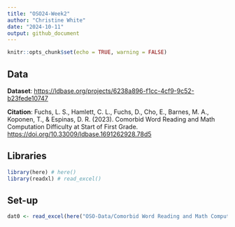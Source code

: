 ```yaml
---
title: "OSO24-Week2"
author: "Christine White"
date: "2024-10-11"
output: github_document
---
```


```r
knitr::opts_chunk$set(echo = TRUE, warning = FALSE)
```

## Data
**Dataset**: <https://ldbase.org/projects/6238a896-f1cc-4cf9-9c52-b23fede10747>

**Citation**: Fuchs, L. S., Hamlett, C. L., Fuchs, D., Cho, E., Barnes, M. A., Koponen, T., & Espinas, D. R. (2023). Comorbid Word Reading and Math Computation Difficulty at Start of First Grade. <https://doi.org/10.33009/ldbase.1691262928.78d5>

## Libraries
```r
library(here) # here()
library(readxl) # read_excel() 
```

## Set-up
```r
dat0 <- read_excel(here("OSO-Data/Comorbid Word Reading and Math Computation Difficulty at Start of First Grade.xlsx"))
```

